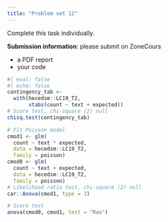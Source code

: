 ```yaml
---
title: "Problem set 12"
---
```


Complete this task individually.

**Submission information**: please submit on ZoneCours

-   a PDF report
-   your code

```r
#| eval: false
#| echo: false
contingency_tab <- 
  with(hecedsm::LC19_T2, 
       xtabs(count ~ text + expected))
# Score test, chi-square (2) null
chisq.test(contingency_tab)

# Fit Poisson model
cmod1 <- glm(
  count ~ text * expected,
  data = hecedsm::LC19_T2, 
  family = poisson)
cmod0 <- glm(
  count ~ text + expected,
  data = hecedsm::LC19_T2, 
  family = poisson)
# Likelihood ratio test, chi-square (2) null
car::Anova(cmod1, type = 3)

# Score test
anova(cmod0, cmod1, test = "Rao")

```


